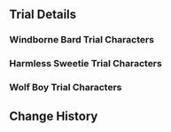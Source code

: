 {{Event
|name              = Test Run - Venti, Sucrose, Razor
|image             = Test Run - Character Trial Event Venti-Sucrose-Razor.png
|type              = In-Game
|type2             = Test Run
|time_known        = yes
|time_start        = 2021-03-17 11:00:00
|time_start_offset = GMT+8
|time_end          = 2021-04-06 15:59:59
}}

{{Test Run
|character_5_1 = Venti
|rewards_5_1   = Primogem*20
|party_5_1     = Xiangling
|character_4_1 = Sucrose
|rewards_4_1   = Adventurer's Experience*6
|party_4_1     = Lisa,Kaeya
|character_4_2 = Razor
|rewards_4_2   = Mystic Enhancement Ore*3
|party_4_2     = Xiangling
|wish          = Ballad in Goblets/2021-03-17
}}

==Trial Details==
===Windborne Bard Trial Characters===
{{Trial Character/Event/Header}}
{{Trial Character/Event
|character_name         = Venti
|character_level        = 80
|constellation          = 0
|weapon_name            = Elegy for the End
|weapon_level           = 80
|refinement             = 1
|artifact_flower        = In Remembrance of Viridescent Fields
|artifact_feather       = Viridescent Arrow Feather
|artifact_sands         = Viridescent Venerer's Determination
|artifact_goblet        = Viridescent Venerer's Vessel
|artifact_circlet       = Viridescent Venerer's Diadem
|artifact_level         = 18
|set1                   = Viridescent Venerer
|set1_piece_bonus       = 4
|normal_attack_talent   = 8
|elemental_skill_talent = 8
|elemental_burst_talent = 8
|hp                     = 16,255
|atk                    = 1,596
|def                    = 667
|em                     = 102
|er                     = ?
|crit_rate              = ?
|crit_dmg               = ?
|other_stats            = 
}}
{{Trial Character/Event
|character_name         = Xiangling
|character_level        = 80
|constellation          = 
|weapon_name            = Dragon's Bane
|weapon_level           = 80
|refinement             = 1
|artifact_flower        = Royal Flora
|artifact_feather       = Royal Plume
|artifact_sands         = Royal Pocket Watch
|artifact_goblet        = Royal Silver Urn
|artifact_circlet       = Royal Masque
|artifact_level         = 18
|set1                   = Noblesse Oblige
|set1_piece_bonus       = 4
|normal_attack_talent   = 8
|elemental_skill_talent = 8
|elemental_burst_talent = 8
|hp                     = 20,278
|atk                    = ?
|def                    = ?
|em                     = ?
|er                     = ?
|crit_rate              = ?
|crit_dmg               = ?
|hide_details = yes
}}
{{Trial Character/Event/Footer}}

===Harmless Sweetie Trial Characters===
{{Trial Character/Event/Header}}
{{Trial Character/Event
|character_name         = Sucrose
|character_level        = 80
|constellation          = 0
|weapon_name            = Favonius Codex
|weapon_level           = 80
|refinement             = 1
|artifact_flower        = In Remembrance of Viridescent Fields
|artifact_feather       = Viridescent Arrow Feather
|artifact_sands         = Viridescent Venerer's Determination
|artifact_goblet        = Viridescent Venerer's Vessel
|artifact_circlet       = Viridescent Venerer's Diadem
|artifact_level         = 18
|set1                   = Viridescent Venerer
|set1_piece_bonus       = 4
|normal_attack_talent   = 8
|elemental_skill_talent = 8
|elemental_burst_talent = 8
|hp                     = ?
|atk                    = ?
|def                    = ?
|em                     = ?
|er                     = ?
|crit_rate              = ?
|crit_dmg               = ?
|other_stats            = 
|hide_details = yes
}}
{{Trial Character/Event
|character_name         = Lisa
|character_level        = 80
|constellation          = 0
|weapon_name            = Favonius Codex
|weapon_level           = 80
|refinement             = 1
|artifact_flower        = Royal Flora
|artifact_feather       = Royal Plume
|artifact_sands         = Royal Pocket Watch
|artifact_goblet        = Royal Silver Urn
|artifact_circlet       = Royal Masque
|artifact_level         = 18
|set1                   = Noblesse Oblige
|set1_piece_bonus       = 4
|normal_attack_talent   = 8
|elemental_skill_talent = 8
|elemental_burst_talent = 8
|hp                     = ?
|atk                    = ?
|def                    = ?
|em                     = ?
|er                     = ?
|crit_rate              = ?
|crit_dmg               = ?
|hide_details = yes
}}
{{Trial Character/Event
|character_name         = Kaeya
|character_level        = 80
|constellation          = 0
|weapon_name            = Favonius Sword
|weapon_level           = 80
|refinement             = 1
|artifact_flower        = Royal Flora
|artifact_feather       = Royal Plume
|artifact_sands         = Royal Pocket Watch
|artifact_goblet        = Royal Silver Urn
|artifact_circlet       = Royal Masque
|artifact_level         = 18
|set1                   = Noblesse Oblige
|set1_piece_bonus       = 4
|normal_attack_talent   = 8
|elemental_skill_talent = 8
|elemental_burst_talent = 8
|hp                     = ?
|atk                    = ?
|def                    = ?
|em                     = ?
|er                     = ?
|crit_rate              = ?
|crit_dmg               = ?
|hide_details = yes
}}
{{Trial Character/Event/Footer}}

===Wolf Boy Trial Characters===
{{Trial Character/Event/Header}}
{{Trial Character/Event
|character_name         = Razor
|character_level        = 80
|constellation          = 0
|weapon_name            = Snow-Tombed Starsilver
|weapon_level           = 80
|refinement             = 1
|artifact_flower        = Gladiator's Nostalgia
|artifact_feather       = Gladiator's Destiny
|artifact_sands         = Gladiator's Longing
|artifact_goblet        = Gladiator's Intoxication
|artifact_circlet       = Gladiator's Triumphus
|artifact_level         = 18
|set1                   = Gladiator's Finale
|set1_piece_bonus       = 4
|normal_attack_talent   = 8
|elemental_skill_talent = 8
|elemental_burst_talent = 8
|hp                     = ?
|atk                    = ?
|def                    = ?
|em                     = ?
|er                     = ?
|crit_rate              = ?
|crit_dmg               = ?
|other_stats            = 
|hide_details = yes
}}
{{Trial Character/Event
|character_name         = Xiangling
|character_level        = 80
|constellation          = 0
|weapon_name            = Dragon's Bane
|weapon_level           = 80
|refinement             = 1
|artifact_flower        = Royal Flora
|artifact_feather       = Royal Plume
|artifact_sands         = Royal Pocket Watch
|artifact_goblet        = Royal Silver Urn
|artifact_circlet       = Royal Masque
|artifact_level         = 18
|set1                   = Noblesse Oblige
|set1_piece_bonus       = 4
|normal_attack_talent   = 8
|elemental_skill_talent = 8
|elemental_burst_talent = 8
|hp                     = ?
|atk                    = ?
|def                    = ?
|em                     = ?
|er                     = ?
|crit_rate              = ?
|crit_dmg               = ?
|hide_details = yes
}}
{{Trial Character/Event/Footer}}

<noinclude>
==Change History==
{{Change History|1.4}}
</noinclude>